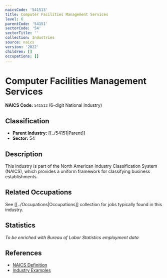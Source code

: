 ```yaml
---
naicsCode: '541513'
title: Computer Facilities Management Services
level: 6
parentCode: '54151'
sectorCode: '54'
sectorTitle: ''
collection: Industries
source: naics
version: '2022'
children: []
occupations: []
---
```

# Computer Facilities Management Services

**NAICS Code:** `541513` (6-digit National Industry)

## Classification

- **Parent Industry:** [[../54151|Parent]]
- **Sector:** 54

## Description

This industry is part of the North American Industry Classification System (NAICS), which provides a uniform framework for classifying business establishments.

## Related Occupations

See [[../Occupations|Occupations]] collection for jobs typically found in this industry.

## Statistics

*To be enriched with Bureau of Labor Statistics employment data*

## References

- [NAICS Definition](https://www.census.gov/naics/)
- [Industry Examples](https://www.census.gov/naics/2022NAICS/)
